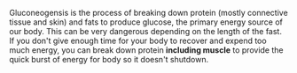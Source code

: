 Gluconeogensis is the process of breaking down protein (mostly connective tissue and skin) and fats to produce glucose, the primary energy source of our body. This can be very dangerous depending on the length of the fast. If you don't give enough time for your body to recover and expend too much energy, you can break down protein **including muscle** to provide the quick burst of energy for body so it doesn't shutdown.
